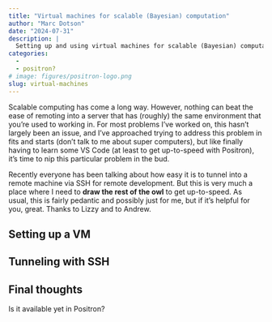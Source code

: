 ```yaml
---
title: "Virtual machines for scalable (Bayesian) computation"
author: "Marc Dotson"
date: "2024-07-31"
description: |
  Setting up and using virtual machines for scalable (Bayesian) computation
categories:
  - 
  - positron?
# image: figures/positron-logo.png
slug: virtual-machines
---
```


Scalable computing has come a long way. However, nothing can beat the ease of remoting into a server that has (roughly) the same environment that you're used to working in. For most problems I've worked on, this hasn't largely been an issue, and I've approached trying to address this problem in fits and starts (don't talk to me about super computers), but like finally having to learn some VS Code (at least to get up-to-speed with Positron), it's time to nip this particular problem in the bud.

Recently everyone has been talking about how easy it is to tunnel into a remote machine via SSH for remote development. But this is very much a place where I need to **draw the rest of the owl** to get up-to-speed. As usual, this is fairly pedantic and possibly just for me, but if it's helpful for you, great. Thanks to Lizzy and to Andrew.

## Setting up a VM



## Tunneling with SSH



## Final thoughts

Is it available yet in Positron?

